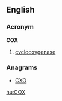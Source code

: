 ==English==

===Acronym===
'''COX'''

# {{biochemistry}} [[cyclooxygenase]]

===Anagrams===
* [[CXO#English|CXO]]

[[hu:COX]]